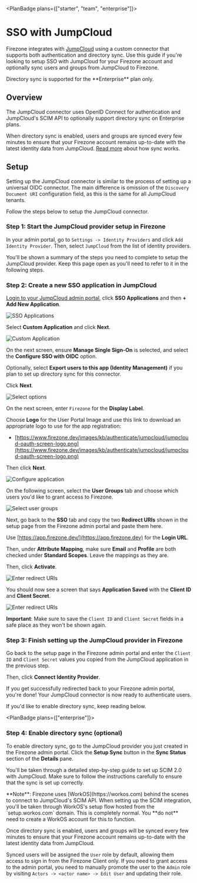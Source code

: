 
<PlanBadge plans={["starter", "team", "enterprise"]}>

# SSO with JumpCloud

</PlanBadge>

Firezone integrates with [JumpCloud](https://www.jumpcloud.com) using a custom
connector that supports both authentication and directory sync. Use this guide
if you're looking to setup SSO with JumpCloud for your Firezone account and
optionally sync users and groups from JumpCloud to Firezone.

<Alert color="info">
  Directory sync is supported for the **Enterprise** plan only.
</Alert>

## Overview

The JumpCloud connector uses OpenID Connect for authentication and JumpCloud's
SCIM API to optionally support directory sync on Enterprise plans.

When directory sync is enabled, users and groups are synced every few minutes to
ensure that your Firezone account remains up-to-date with the latest identity
data from JumpCloud. [Read more](/kb/authenticate/directory-sync) about how sync
works.

## Setup

Setting up the JumpCloud connector is similar to the process of setting up a
universal OIDC connector. The main difference is omission of the
`Discovery Document URI` configuration field, as this is the same for all
JumpCloud tenants.

Follow the steps below to setup the JumpCloud connector.

### Step 1: Start the JumpCloud provider setup in Firezone

In your admin portal, go to `Settings -> Identity Providers` and click
`Add Identity Provider`. Then, select `JumpCloud` from the list of identity
providers.

You'll be shown a summary of the steps you need to complete to setup the
JumpCloud provider. Keep this page open as you'll need to refer to it in the
following steps.

### Step 2: Create a new SSO application in JumpCloud

[Login to your JumpCloud admin portal](https://console.jumpcloud.com/login),
click **SSO Applications** and then **+ Add New Application**.

<Link
  href="/images/kb/authenticate/jumpcloud/1-add-application.png"
  target="_blank"
>
  <Image
    src="/images/kb/authenticate/jumpcloud/1-add-application.png"
    alt="SSO Applications"
    width={1200}
    height={1200}
  />
</Link>

Select **Custom Application** and click **Next**.

<Link
  href="/images/kb/authenticate/jumpcloud/2-custom-application.png"
  target="_blank"
>
  <Image
    src="/images/kb/authenticate/jumpcloud/2-custom-application.png"
    alt="Custom Application"
    width={1200}
    height={1200}
  />
</Link>

On the next screen, ensure **Manage Single Sign-On** is selected, and select the
**Configure SSO with OIDC** option.

Optionally, select **Export users to this app (Identity Management)** if you
plan to set up directory sync for this connector.

Click **Next**.

<Link
  href="/images/kb/authenticate/jumpcloud/3-select-options.png"
  target="_blank"
>
  <Image
    src="/images/kb/authenticate/jumpcloud/3-select-options.png"
    alt="Select options"
    width={1200}
    height={1200}
  />
</Link>

On the next screen, enter `Firezone` for the **Display Label**.

Choose **Logo** for the User Portal Image and use this link to download an
appropriate logo to use for the app registration:

- [https://www.firezone.dev/images/kb/authenticate/jumpcloud/jumpcloud-oauth-screen-logo.png](https://www.firezone.dev/images/kb/authenticate/jumpcloud/jumpcloud-oauth-screen-logo.png)

Then click **Next**.

<Link
  href="/images/kb/authenticate/jumpcloud/4-configure-application.png"
  target="_blank"
>
  <Image
    src="/images/kb/authenticate/jumpcloud/4-configure-application.png"
    alt="Configure application"
    width={1200}
    height={1200}
  />
</Link>

On the following screen, select the **User Groups** tab and choose which users
you'd like to grant access to Firezone.

<Link
  href="/images/kb/authenticate/jumpcloud/5-select-user-groups.png"
  target="_blank"
>
  <Image
    src="/images/kb/authenticate/jumpcloud/5-select-user-groups.png"
    alt="Select user groups"
    width={1200}
    height={1200}
  />
</Link>

Next, go back to the **SSO** tab and copy the two **Redirect URIs** shown in the
setup page from the Firezone admin portal and paste them here.

Use [https://app.firezone.dev/](https://app.firezone.dev) for the **Login URL**.

Then, under **Attribute Mapping**, make sure **Email** and **Profile** are both
checked under **Standard Scopes**. Leave the mappings as they are.

Then, click **Activate**.

<Link
  href="/images/kb/authenticate/jumpcloud/6-enter-redirect-uris.png"
  target="_blank"
>
  <Image
    src="/images/kb/authenticate/jumpcloud/6-enter-redirect-uris.png"
    alt="Enter redirect URIs"
    width={1200}
    height={1200}
  />
</Link>

You should now see a screen that says **Application Saved** with the **Client
ID** and **Client Secret**.

<Link
  href="/images/kb/authenticate/jumpcloud/7-copy-client-details.png"
  target="_blank"
>
  <Image
    src="/images/kb/authenticate/jumpcloud/7-copy-client-details.png"
    alt="Enter redirect URIs"
    width={1200}
    height={1200}
  />
</Link>

**Important**: Make sure to save the `Client ID` and `Client Secret` fields in a
safe place as they won't be shown again.

### Step 3: Finish setting up the JumpCloud provider in Firezone

Go back to the setup page in the Firezone admin portal and enter the `Client ID`
and `Client Secret` values you copied from the JumpCloud application in the
previous step.

Then, click **Connect Identity Provider**.

If you get successfully redirected back to your Firezone admin portal, you're
done! Your JumpCloud connector is now ready to authenticate users.

If you'd like to enable directory sync, keep reading below.

<PlanBadge plans={["enterprise"]}>

### Step 4: Enable directory sync (optional)

</PlanBadge>

To enable directory sync, go to the JumpCloud provider you just created in the
Firezone admin portal. Click the **Setup Sync** button in the **Sync Status**
section of the **Details** pane.

You'll be taken through a detailed step-by-step guide to set up SCIM 2.0 with
JumpCloud. Make sure to follow the instructions carefully to ensure that the
sync is set up correctly.

<Alert color="warning">
  **Note**: Firezone uses [WorkOS](https://workos.com) behind the scenes to
  connect to JumpCloud's SCIM API. When setting up the SCIM integration, you'll
  be taken through WorkOS's setup flow hosted from the `setup.workos.com`
  domain. This is completely normal. You **do not** need to create a WorkOS
  account for this to function.
</Alert>

Once directory sync is enabled, users and groups will be synced every few
minutes to ensure that your Firezone account remains up-to-date with the latest
identity data from JumpCloud.

<Alert color="info">

Synced users will be assigned the `User` role by default, allowing them access
to sign in from the Firezone Client only. If you need to grant access to the
admin portal, you need to manually promote the user to the `Admin` role by
visiting `Actors -> <actor name> -> Edit User` and updating their role.

</Alert>

<SupportOptions />
